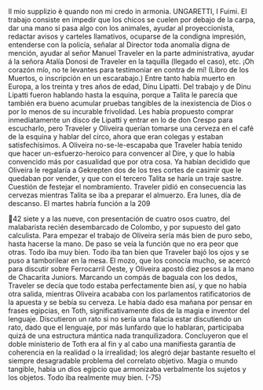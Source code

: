 Il mio supplizio
è quando
non mi credo
in armonia.
UNGARETTI, I Fuimi.
El trabajo consiste en impedir que los chicos se cuelen por debajo de la carpa,
dar una mano si pasa algo con los animales, ayudar al proyeccionista, redactar
avisos y carteles llamativos, ocuparse de la condigna impresión, entenderse con
la policía, señalar al Director toda anomalía digna de mención, ayudar al señor
Manuel Traveler en la parte administrativa, ayudar á la señora Atalía Donosi de
Traveler en la taquilla (llegado el caso), etc.
¡Oh corazón mío, no te levantes para
testimoniar en contra de mí!
(Libro de los Muertos, o inscripción en un
escarabajo.)
Entre tanto había muerto en Europa, a los treinta y tres años de edad, Dinu
Lipatti. Del trabajo y de Dinu Lipatti fueron hablando hasta la esquina, porque a
Talita le parecía que también era bueno acumular pruebas tangibles de la
inexistencia de Dios o por lo menos de su incurable frivolidad. Les había
propuesto comprar inmediatamente un disco de Lipatti y entrar en lo de don
Crespo para escucharlo, pero Traveler y Oliveira querían tomarse una cerveza en
el café de la esquina y hablar del circo, ahora que eran colegas y estaban
satisfechísimos. A Oliveira no-se-le-escapaba que Traveler había tenido que
hacer un-esfuerzo-heroico para convencer al Dire, y que lo había convencido más
por casualidad que por otra cosa. Ya habían decidido que Oliveira le regalaría a
Gekrepten dos de los tres cortes de casimir que le quedaban por vender, y que
con el tercero Talita se haría un traje sastre. Cuestión de festejar el
nombramiento. Traveler pidió en consecuencia las cervezas mientras Talita se iba
a preparar el almuerzo. Era lunes, día de descanso. El martes habría función a la
209

42
siete y a las nueve, con presentación de cuatro osos cuatro, del malabarista recién
desembarcado de Colombo, y por supuesto del gato calculista. Para empezar el
trabajo de Oliveira sería más bien de puro sebo, hasta hacerse la mano. De paso
se veía la función que no era peor que otras. Todo iba muy bien.
Todo iba tan bien que Traveler bajó los ojos y se puso a tamborilear en la
mesa. El mozo, que los conocía mucho, se acercó para discutir sobre Ferrocarril
Oeste, y Oliveira apostó diez pesos a la mano de Chacarita Juniors. Marcando un
compás de baguala con los dedos, Traveler se decía que todo estaba
perfectamente bien así, y que no había otra salida, mientras Oliveira acababa con
los parlamentos ratificatorios de la apuesta y se bebía su cerveza. Le había dado
esa mañana por pensar en frases egipcias, en Toth, significativamente dios de la
magia e inventor del lenguaje. Discutieron un rato si no sería una falacia estar
discutiendo un rato, dado que el lenguaje, por más lunfardo que lo hablaran,
participaba quizá de una estructura mántica nada tranquilizadora. Concluyeron
que el doble ministerio de Toth era al fin y al cabo una manifiesta garantía de
coherencia en la realidad o la irrealidad; los alegró dejar bastante resuelto el
siempre desagradable problema del correlato objetivo. Magia o mundo tangible,
había un dios egipcio que armonizaba verbalmente los sujetos y los objetos. Todo
iba realmente muy bien.
(-75)
